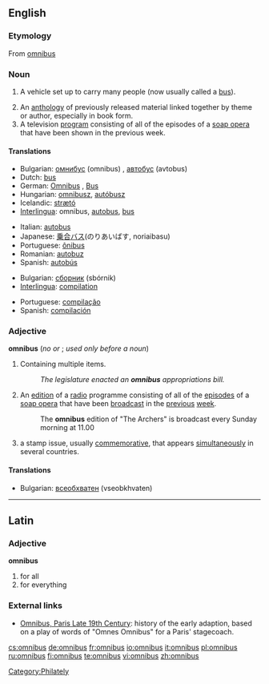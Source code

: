 {{also|Omnibus}}
==English==

===Etymology===
From {{etyl|la}} [[omnibus#Latin|omnibus]]

===Noun===
{{wikipedia}}
{{en-noun|es}}

# {{obsolete}} A vehicle set up to carry many people (now usually called a [[bus]]).
# An [[anthology]] of previously released material linked together by theme or author, especially in book form.
# A television [[program]] consisting of all of the episodes of a [[soap opera]] that have been shown in the previous week.

====Translations====
{{trans-top|vehicle}}
* Bulgarian: [[омнибус]] (omnibus) {{m}}, [[автобус]] (avtobus) {{m}}
* Dutch: [[bus#Dutch|bus]]
* German: [[Omnibus]] {{m}}, [[Bus#German|Bus]] {{m}}
* Hungarian: [[omnibusz]], [[autóbusz]]
* Icelandic: [[strætó]] {{m}}
* [[Interlingua]]: omnibus, [[autobus]], [[bus#Interlingua|bus]]
{{trans-mid}}
* Italian: [[autobus]] {{m}}
* Japanese: [[乗合]][[バス]](のりあいばす, noriaibasu)
* Portuguese: [[ônibus]] {{m}}
* Romanian: [[autobuz]] {{n}}
* Spanish: [[autobús]] {{m}}
{{trans-bottom}}

{{trans-top|book}}
* Bulgarian: [[сборник]] (sbórnik) {{m}}
* [[Interlingua]]: [[compilation#Interlingua|compilation]]
{{trans-mid}}
* Portuguese: [[compilação]] {{f}}
* Spanish: [[compilación]] {{f}}
{{trans-bottom}}

{{trans-top|television programme/program}}
{{trans-mid}}
{{trans-bottom}}

===Adjective===
'''omnibus''' (''no'' {{compar}} ''or'' {{superl}}; ''used only before a noun'')

# Containing multiple items.
#: ''The legislature enacted an '''omnibus''' appropriations bill.''
# An [[edition]] of a [[radio]] programme consisting of all of the [[episode]]s of a [[soap opera]] that have been [[broadcast]] in the [[previous]] [[week]].
#: The '''omnibus''' edition of "The Archers" is broadcast every Sunday morning at 11.00
# {{philately}} a stamp issue, usually [[commemorative]], that appears [[simultaneously]] in several countries.

====Translations====
* Bulgarian: [[всеобхватен]] (vseobkhvaten) {{m}}

----

==Latin==

===Adjective===
'''omnibus'''

# for all
# for everything

===External links===
* [http://people.hofstra.edu/geotrans/eng/ch6en/conc6en/omni.html Omnibus, Paris Late 19th Century]: history of the early adaption, based on a play of words of "Omnes Omnibus" for a Paris' stagecoach.

[[Category:Philately]]

[[cs:omnibus]]
[[de:omnibus]]
[[fr:omnibus]]
[[io:omnibus]]
[[it:omnibus]]
[[pl:omnibus]]
[[ru:omnibus]]
[[fi:omnibus]]
[[te:omnibus]]
[[vi:omnibus]]
[[zh:omnibus]]
